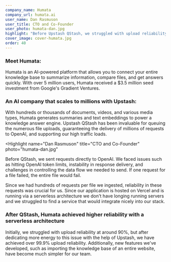 ```yaml
---
company_name: Humata
company_url: humata.ai
user_name: Dan Rasmuson
user_title: CTO and Co-Founder
user_photo: humata-dan.jpg
highlight: "Before Upstash QStash, we struggled with upload reliability and request failures, but with their support, we’ve achieved over 99.9% reliability for millions of users. Their seamless integration with our serverless architecture has made developing new features, like importing entire knowledge bases, much simpler."
cover_image: cover-humata.jpg
order: 40
---
```


### Meet Humata:

Humata is an AI-powered platform that allows you to connect your entire knowledge base to summarize information, compare files, and get answers quickly. With over 5 million users, Humata received a $3.5 million seed investment from Google's Gradient Ventures.

### An AI company that scales to millions with Upstash:

With hundreds or thousands of documents, videos, and various media types, Humata generates summaries and text embeddings to power a knowledge answer engine. Upstash QStash has been invaluable for queuing the numerous file uploads, guaranteeing the delivery of millions of requests to OpenAI, and supporting our high traffic loads.

<Highlight
  name="Dan Rasmuson"
  title="CTO and Co-Founder"
  photo="humata-dan.jpg"
>
Before QStash, we sent requests directly to OpenAI. We faced issues such as hitting OpenAI token limits, instability in response delivery, and challenges in controlling the data flow we needed to send. If one request for a file failed, the entire file would fail.
</Highlight>

Since we had hundreds of requests per file we ingested, reliability in these requests was crucial for us. Since our application is hosted on Vercel and is running via a serverless architecture we don't have longing running servers and we struggled to find a service that would integrate nicely into our stack.

### After QStash, Humata achieved higher reliability with a serverless architecture

Initially, we struggled with upload reliability at around 90%, but after dedicating more energy to this issue with the help of Upstash, we have achieved over 99.9% upload reliability. Additionally, new features we've developed, such as importing the knowledge base of an entire website, have become much simpler for our team.

